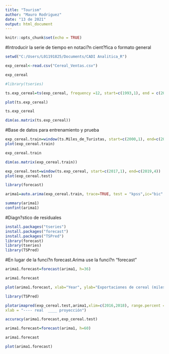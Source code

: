 ---
title: "Tourism"
author: "Mauro Rodriguez"
date: "13 de 2021"
output: html_document
---

```{r setup, include=FALSE}
knitr::opts_chunk$set(echo = TRUE)
```

#Introducir la serie de tiempo en notaci?n cient?fica o formato general
```{r}
setwd("C:/Users/L01191825/Documents/CADI Analitica_R")

exp_cereal<-read.csv("Cereal_Ventas.csv")

exp_cereal
```


```{r}
#library(tseries)
```

```{r}
ts.exp_cereal=ts(exp_cereal, frequency =12, start=c(1993,1), end = c(2020,11))

```



```{r}

plot(ts.exp_cereal)

```
```{r}
ts.exp_cereal
```


```{r}
dim(as.matrix(ts.exp_cereal))
```
#Base de datos para entrenamiento y prueba

```{r}
exp_cereal.train=window(ts.Miles_de_Turistas, start=c(2000,1), end=c(2016,12))
plot(exp_cereal.train)

```

```{r}
exp_cereal.train
```


```{r}
dim(as.matrix(exp_cereal.train))
```

```{r}
exp_cereal.test=window(ts.exp_cereal, start=c(2017,1), end=c(2019,4))
plot(exp_cereal.test)
```

```{r}
library(forecast)

arima1=auto.arima(exp_cereal.train, trace=TRUE, test = "kpss",ic="bic" )
```

```{r}
summary(arima1)
confint(arima1)
```

#Diagn?stico de residuales

```{r}
install.packages("tseries")
install.packages("forecast")
install.packages("TSPred")
library(forecast)
library(tseries)
library(TSPred)
```

#En lugar de la funci?n forecast.Arima use la funci?n "forecast"
```{r}
arima1.forecast=forecast(arima1, h=36)

arima1.forecast
```


```{r}
plot(arima1.forecast, xlab="Year", ylab="Exportaciones de cereal (miles))")
```

```{r}
library(TSPred)
```


```{r}

plotarimapred(exp_cereal.test,arima1,xlim=c(2016,2018), range.percent = 0.05, ylab = "Exportaciones de cereal",
xlab = "---- real  ____ proyección")

```

```{r}
accuracy(arima1.forecast,exp_cereal.test)

```


```{r}
arima1.forecast=forecast(arima1, h=60)

arima1.forecast
```

```{r}
plot(arima1.forecast)
```

